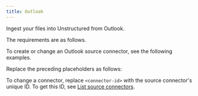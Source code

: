 ```yaml
---
title: Outlook
---
```


Ingest your files into Unstructured from Outlook.

The requirements are as follows.


<OutlookPrerequisites />

To create or change an Outlook source connector, see the following examples.


<CodeGroup>
    <OutlookSDK />
    <OutlookAPIRESTCreate />
    <OutlookAPIRESTChange />
</CodeGroup>

Replace the preceding placeholders as follows:


<OutlookAPIPlaceholders />

To change a connector, replace `<connector-id>` with the source connector's unique ID. 
To get this ID, see [List source connectors](/platform-api/api/overview#list-source-connectors).